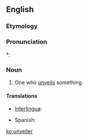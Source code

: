 ==English==

===Etymology===
{{suffix|unveil|er}}

===Pronunciation===
*: {{rhymes|eɪlə(r)}}

===Noun===
{{en-noun}}

# One who [[unveil]]s something.

====Translations====
{{trans-top|one who unveils something}}
* [[Interlingua]]: {{t|ia|disvelator}}
{{trans-mid}}
* Spanish: {{t|es|desvelador|m}}
{{trans-bottom}}

[[ko:unveiler]]